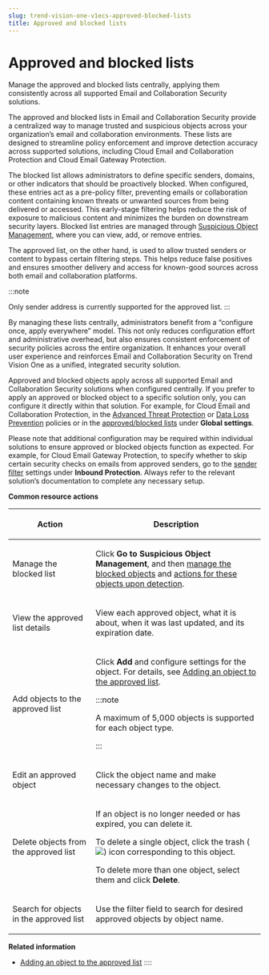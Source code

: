 ```yaml
---
slug: trend-vision-one-v1ecs-approved-blocked-lists
title: Approved and blocked lists
---
```

# Approved and blocked lists

Manage the approved and blocked lists centrally, applying them consistently across all supported Email and Collaboration Security solutions.

The approved and blocked lists in Email and Collaboration Security provide a centralized way to manage trusted and suspicious objects across your organization’s email and collaboration environments. These lists are designed to streamline policy enforcement and improve detection accuracy across supported solutions, including Cloud Email and Collaboration Protection and Cloud Email Gateway Protection.

The blocked list allows administrators to define specific senders, domains, or other indicators that should be proactively blocked. When configured, these entries act as a pre-policy filter, preventing emails or collaboration content containing known threats or unwanted sources from being delivered or accessed. This early-stage filtering helps reduce the risk of exposure to malicious content and minimizes the burden on downstream security layers. Blocked list entries are managed through [Suspicious Object Management](suspicious-object-list.mdx), where you can view, add, or remove entries.

The approved list, on the other hand, is used to allow trusted senders or content to bypass certain filtering steps. This helps reduce false positives and ensures smoother delivery and access for known-good sources across both email and collaboration platforms.

:::note

Only sender address is currently supported for the approved list.
:::

By managing these lists centrally, administrators benefit from a “configure once, apply everywhere” model. This not only reduces configuration effort and administrative overhead, but also ensures consistent enforcement of security policies across the entire organization. It enhances your overall user experience and reinforces Email and Collaboration Security on Trend Vision One as a unified, integrated security solution.

Approved and blocked objects apply across all supported Email and Collaboration Security solutions when configured centrally. If you prefer to apply an approved or blocked object to a specific solution only, you can configure it directly within that solution. For example, for Cloud Email and Collaboration Protection, in the [Advanced Threat Protection](adding-atp-policies.mdx) or [Data Loss Prevention](adding-dlp-policies.mdx) policies or in the [approved/blocked lists](configuring-approved-blocked-lists.mdx) under **Global settings**.

Please note that additional configuration may be required within individual solutions to ensure approved or blocked objects function as expected. For example, for Cloud Email Gateway Protection, to specify whether to skip certain security checks on emails from approved senders, go to the [sender filter](managing-sender-filter.mdx) settings under **Inbound Protection**. Always refer to the relevant solution’s documentation to complete any necessary setup.

**Common resource actions**

<table>
<colgroup>
<col style="width: 33%" />
<col style="width: 67%" />
</colgroup>
<thead>
<tr>
<th><p>Action</p></th>
<th><p>Description</p></th>
</tr>
</thead>
<tbody>
<tr>
<td><p>Manage the blocked list</p></td>
<td><p>Click <strong>Go to Suspicious Object Management</strong>, and then <a href="trend-vision-one-add-import-suspicious-objects">manage the blocked objects</a> and <a href="trend-vision-one-suspicious-object-actions">actions for these objects upon detection</a>.</p></td>
</tr>
<tr>
<td><p>View the approved list details</p></td>
<td><p>View each approved object, what it is about, when it was last updated, and its expiration date.</p></td>
</tr>
<tr>
<td><p>Add objects to the approved list</p></td>
<td><p>Click <strong>Add</strong> and configure settings for the object. For details, see <a href="trend-vision-one-v1ecs-adding-object-approved-list">Adding an object to the approved list</a>.</p>


:::note

<p>A maximum of 5,000 objects is supported for each object type.</p>


:::

</td>
</tr>
<tr>
<td><p>Edit an approved object</p></td>
<td><p>Click the object name and make necessary changes to the object.</p></td>
</tr>
<tr>
<td><p>Delete objects from the approved list</p></td>
<td><p>If an object is no longer needed or has expired, you can delete it.</p>
<p>To delete a single object, click the trash (<img src="./images/trash_icon=GUID-47cf6867-6315-438e-8670-86ff36f22a28.webp" />) icon corresponding to this object.</p>
<p>To delete more than one object, select them and click <strong>Delete</strong>.</p></td>
</tr>
<tr>
<td><p>Search for objects in the approved list</p></td>
<td><p>Use the filter field to search for desired approved objects by object name.</p></td>
</tr>
</tbody>
</table>

**Related information**

- [Adding an object to the approved list](v1ecs-adding-object-approved-list.md "Add one or multiple approved objects into the approved list that applies to all supported Email and Collaboration Security solutions.")
::::
